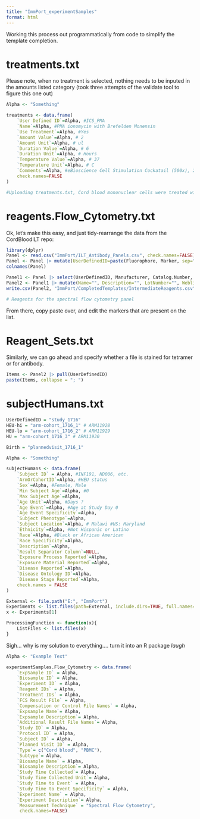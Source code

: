 ```yaml
---
title: "ImmPort_experimentSamples"
format: html
---
```


Working this process out programmatically from code to simplify the template completion. 

# treatments.txt

Please note, when no treatment is selected, nothing needs to be inputed in the amounts listed category (took three attempts of the validate tool to figure this one out)

```r
Alpha <- "Something"

treatments <- data.frame(
    `User Defined ID`=Alpha, #ICS_PMA
    `Name`=Alpha, #PMA ionomycin with Brefelden Monensin
    `Use Treatment`=Alpha, #Yes
    `Amount Value`=Alpha, # 2
    `Amount Unit`=Alpha, # ul
    `Duration Value`=Alpha, # 6
    `Duration Unit`=Alpha, # Hours
    `Temperature Value`=Alpha, # 37
    `Temperature Unit`=Alpha, # C
    `Comments`=Alpha, #eBioscience Cell Stimulation Cockatail (500x), 2 ul per ml
    check.names=FALSE
)

#Uploading treatments.txt, Cord blood mononuclear cells were treated with golgi transport inhibitors, in the presence or absence of PMA/ionomycin
```

# reagents.Flow_Cytometry.txt

Ok, let's make this easy, and just tidy-rearrange the data from the CordBloodILT repo:

```r
library(dplyr)
Panel <- read.csv("ImmPort/ILT_Antibody_Panels.csv", check.names=FALSE)
Panel <- Panel |> mutate(UserDefinedID=paste(Fluorophore, Marker, sep=" ")) |> relocate(UserDefinedID, .before=1) |> filter(Panel %in% "Spectral")
colnames(Panel)

Panel1 <- Panel |> select(UserDefinedID, Manufacturer, Catalog.Number, Marker, Clone, Fluorophore)
Panel2 <- Panel1 |> mutate(Name="", Description="", LotNumber="", Weblink="", Contact="", AntibodyRegistryID="") |> relocate(Name, Description, .after=UserDefinedID) |> relocate(LotNumber, Weblink, Contact, .after=Catalog.Number) |> relocate(AntibodyRegistryID, .after=Marker)
write.csv(Panel2, "ImmPort/CompletedTemplates/IntermediateReagents.csv", row.names=FALSE)

# Reagents for the spectral flow cytometry panel
```

From there, copy paste over, and edit the markers that are present on the list. 

# Reagent_Sets.txt

Similarly, we can go ahead and specify whether a file is stained for tetramer or for antibody. 

```r
Items <- Panel2 |> pull(UserDefinedID)
paste(Items, collapse = "; ")
```



# subjectHumans.txt

```r
UserDefinedID = "study_1716"
HEU-hi = "arm-cohort_1716_1" # ARM11928
HEU-lo = "arm-cohort_1716_2" # ARM11929
HU = "arm-cohort_1716_3" # ARM11930

Birth = "plannedvisit_1716_1"
```

```r
Alpha <- "Something"

subjectHumans <- data.frame(
    `Subject ID` = Alpha, #INF191, ND006, etc.
    `ArmOrCohortID`=Alpha, #HEU status
    `Sex`=Alpha, #Female, Male
    `Min Subject Age`=Alpha, #0
    `Max Subject Age`=Alpha,
    `Age Unit`=Alpha, #Days ?
    `Age Event`=Alpha, #Age at Study Day 0
    `Age Event Specificity`=Alpha,
    `Subject Phenotype`=Alpha,
    `Subject Location`=Alpha, # Malawi #US: Maryland
    `Ethnicity`=Alpha, #Not Hispanic or Latino
    `Race`=Alpha, #Black or African American
    `Race Specificity`=Alpha,
    `Description`=Alpha,
    `Result Separator Column`=NULL,
    `Exposure Process Reported`=Alpha,
    `Exposure Material Reported`=Alpha,
    `Disease Reported`=Alpha,
    `Disease Ontology ID`=Alpha,
    `Disease Stage Reported`=Alpha,
    check.names = FALSE
)
```


```r
External <- file.path("E:", "ImmPort")
Experiments <- list.files(path=External, include.dirs=TRUE, full.names=TRUE)
x <- Experiments[1]
```

```r
ProcessingFunction <- function(x){
    ListFiles <- list.files(x)
}
```

Sigh... why is my solution to everything.... turn it into an R package *laugh*

```r
Alpha <- "Example Text"

experimentSamples.Flow_Cytometry <- data.frame(
    `ExpSample ID` = Alpha,
    `Biosample ID` = Alpha,
    `Experiment ID` = Alpha,
    `Reagent IDs` = Alpha,
    `Treatment IDs` = Alpha,
    `FCS Result File` = Alpha,
    `Compensation or Control File Names` = Alpha,
    `Expsample Name`= Alpha,
    `Expsample Description`= Alpha,
    `Additional Result File Names`= Alpha,
    `Study ID` = Alpha,
    `Protocol ID` = Alpha,
    `Subject ID` = Alpha,
    `Planned Visit ID` = Alpha,
    `Type`= c("Cord blood", "PBMC"),
    `Subtype`= Alpha,
    `Biosample Name` = Alpha,
    `Biosample Description`= Alpha,
    `Study Time Collected`= Alpha,
    `Study Time Collected Unit`= Alpha,
    `Study Time to Event` = Alpha,
    `Study Time to Event Specificity` = Alpha,
    `Experiment Name` = Alpha,
    `Experiment Description`= Alpha,
    `Measurement Technique` = "Spectral Flow Cytometry",
     check.names=FALSE)
```

